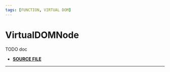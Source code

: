```yaml
---
tags: [FUNCTION, VIRTUAL DOM]
---
```


# VirtualDOMNode

TODO doc

- **[SOURCE FILE](https://github.com/lirx-js/dom/blob/main/src/dom-manipulation/virtual-nodea/virtual-node/virtual-node.class.ts)**

---

```ts
```

